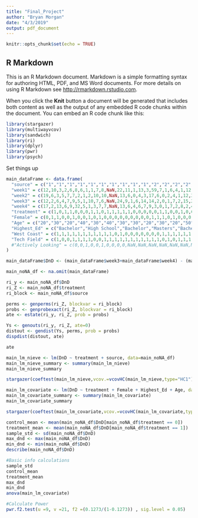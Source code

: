 ```yaml
---
title: "Final_Project"
author: "Bryan Morgan"
date: "4/3/2019"
output: pdf_document
---
```


```r
knitr::opts_chunk$set(echo = TRUE)
```

## R Markdown

This is an R Markdown document. Markdown is a simple formatting syntax for authoring HTML, PDF, and MS Word documents. For more details on using R Markdown see <http://rmarkdown.rstudio.com>.

When you click the **Knit** button a document will be generated that includes both content as well as the output of any embedded R code chunks within the document. You can embed an R code chunk like this:

```r
library(stargazer)
library(multiwayvcov)  
library(sandwich)
library(ri)
library(dplyr)
library(pwr)
library(psych)
```

Set things up

```r
main_dataFrame <- data.frame(
  "source" = c("1","1","1","1","1","1","1","1","1","1","2","2","2","2","2","2","2","2","2","2","3","3","3","3","3","3","3","3","3","3","3","3"),
  "week1" = c(12,10,3,2,6,8,6,1,1,7,8,NaN,22,11,1,13,3,59,7,1,6,4,1,12,3,31,20,6,3,15,3,2),
  "week2" = c(19,6,3,5,7,7,2,1,2,10,10,NaN,13,6,0,4,3,17,6,0,2,4,1,12,3,31,20,6,3,15,3,2),
  "week3" = c(12,2,6,4,7,9,5,1,10,7,6,NaN,24,9,1,6,14,14,2,0,1,7,2,15,2,27,16,5,4,9,2,2),
  "week4" = c(17,2,13,6,9,32,5,1,3,7,7,NaN,13,6,4,6,7,9,3,0,1,7,2,8,2,4,10,4,3,9,1,2),
  "treatment" = c(1,0,1,1,0,0,0,1,1,0,1,1,1,1,1,0,0,0,0,0,1,1,0,0,1,0,0,1,1,0,1,0),
  "Female" = c(0,1,1,0,0,1,0,0,1,0,1,0,0,0,0,0,0,0,0,0,1,1,1,0,1,0,0,0,0,0,0,1),
  "Age" = c("20","30","20","40","30","40","30","30","20","30","20","50","40","40","30","40","20","40","50","30","40","60","50","40","40","40","40","30","40","50","40","20"),
  "Highest_Ed" = c("Bachelor","High School","Bachelor","Masters","Bachelor","Bachelor","Masters","Bachelor","Bachelor","Bachelor","Masters","Bachelor","Bachelor","Masters","Bachelor","Bachelor","Bachelor","Masters","Masters","Bachelor","Masters","PhD","PhD","Masters","Masters","PhD","Masters","Bachelor","PhD","Masters","Masters","PhD"),
  "West Coast" = c(1,1,1,1,1,1,1,1,1,1,1,0,1,0,0,0,0,0,0,0,1,1,1,1,1,1,1,1,0,1,1,1),
  "Tech Field" = c(1,0,0,1,1,1,1,0,0,1,1,1,1,1,1,1,1,1,1,1,0,1,0,1,1,1,1,1,0,1,1,1)
  #"Actively Looking" = c(0,0,1,0,0,1,0,0,0,0,NaN,NaN,NaN,NaN,NaN,NaN,NaN,NaN,NaN,NaN,0,1,0,1,1,1,1,1,0,0,0,0)
)

main_dataFrame$DnD <- (main_dataFrame$week3+main_dataFrame$week4) - (main_dataFrame$week1+main_dataFrame$week2)
```

```r
main_noNA_df <- na.omit(main_dataFrame)
```


```r
ri_y <- main_noNA_df$DnD
ri_Z <- main_noNA_df$treatment
ri_block <- main_noNA_df$source

perms <- genperms(ri_Z, blockvar = ri_block)
probs <- genprobexact(ri_Z, blockvar = ri_block)
ate <- estate(ri_y, ri_Z, prob = probs)

Ys <- genouts(ri_y, ri_Z, ate=0)
distout <- gendist(Ys, perms, prob = probs)
dispdist(distout, ate)
```

```r
ate
```



```r
main_lm_nieve <- lm(DnD ~ treatment + source, data=main_noNA_df)
main_lm_nieve_summary <- summary(main_lm_nieve)
main_lm_nieve_summary
```

```r
stargazer(coeftest(main_lm_nieve,vcov.=vcovHC(main_lm_nieve,type="HC1")), type = "text")
```


```r
main_lm_covariate <- lm(DnD ~ treatment + Female + Highest_Ed + Age, data=main_noNA_df)
main_lm_covariate_summary <- summary(main_lm_covariate)
main_lm_covariate_summary
```

```r
stargazer(coeftest(main_lm_covariate,vcov.=vcovHC(main_lm_covariate,type="HC1")), type = "text")
```

```r
control_mean <- mean(main_noNA_df$DnD[main_noNA_df$treatment == 0])
treatment_mean <- mean(main_noNA_df$DnD[main_noNA_df$treatment == 1])
sample_std <- sd(main_noNA_df$DnD)
max_dnd <- max(main_noNA_df$DnD)
min_dnd <- min(main_noNA_df$DnD)
describe(main_noNA_df$DnD)

#Basic info calculations
sample_std
control_mean
treatment_mean
max_dnd
min_dnd
anova(main_lm_covariate)
```

```r
#Calculate Power
pwr.f2.test(u =9, v =21, f2 =(0.1273/(1-0.1273)) , sig.level = 0.05)
```